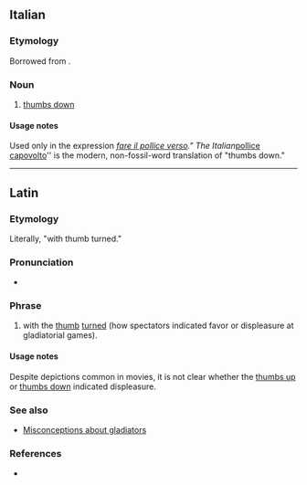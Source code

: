 ==Italian==

===Etymology===
Borrowed from {{bor|it|la|pollice verso}}.

===Noun===
{{head|it|noun}}
{{wikipedia|Pollice verso|lang=it}}

# {{lb|it|[[Appendix#fossil_word|fossil word]]}} [[thumbs down]]

====Usage notes====
Used only in the expression ''[[fare il pollice verso]]." The Italian ''[[pollice]] [[capovolto]]'' is the modern, non-fossil-word translation of "thumbs down."

----

==Latin==

===Etymology===
Literally, "with thumb turned."

===Pronunciation===
* {{la-IPA|pollice versō}}

===Phrase===
{{head|la|phrase|head=[[pollex|pollice]] [[versus|versō]]}}

# with the [[thumb]] [[turn]]ed (how spectators indicated favor or displeasure at gladiatorial games).

====Usage notes====
Despite depictions common in movies, it is not clear whether the [[thumbs up]] or [[thumbs down]] indicated displeasure.

===See also===
* [[w:Gladiator#Misconceptions|Misconceptions about gladiators]]

===References===
* {{R:Peck}}